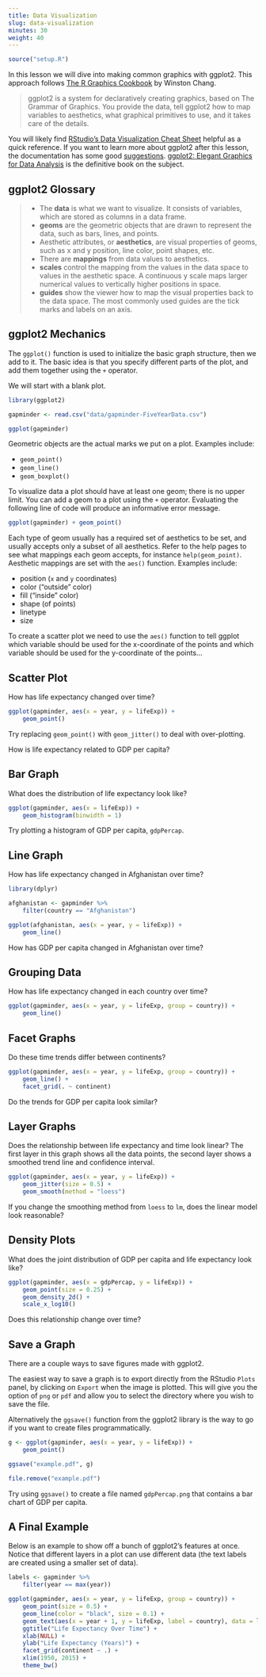 ```yaml
---
title: Data Visualization
slug: data-visualization
minutes: 30
weight: 40
---
```


```r
source("setup.R")
```

In this lesson we will dive into making common graphics with ggplot2. This approach follows [The R Graphics Cookbook](http://amzn.to/2dVfMfn) by Winston Chang.

> ggplot2 is a system for declaratively creating graphics, based on The Grammar of Graphics. You provide the data, tell ggplot2 how to map variables to aesthetics, what graphical primitives to use, and it takes care of the details.

You will likely find [RStudio's Data Visualization Cheat Sheet](https://www.rstudio.com/wp-content/uploads/2016/11/ggplot2-cheatsheet-2.1.pdf) helpful as a quick reference. If you want to learn more about ggplot2 after this lesson, the documentation has some good [suggestions](http://ggplot2.tidyverse.org/index.html#learning-ggplot2). [ggplot2: Elegant Graphics for Data Analysis](https://www.amazon.com/ggplot2-Elegant-Graphics-Data-Analysis/dp/331924275X/) is the definitive book on the subject.


## ggplot2 Glossary

> * The **data** is what we want to visualize. It consists of variables, which are stored as columns in a data frame.
> * **geoms** are the geometric objects that are drawn to represent the data, such as bars, lines, and points.
> * Aesthetic attributes, or **aesthetics**, are visual properties of geoms, such as x and y position, line color, point shapes, etc.
> * There are **mappings** from data values to aesthetics.
> * **scales** control the mapping from the values in the data space to values in the aesthetic space. A continuous y scale maps larger numerical values to vertically higher positions in space.
> * **guides** show the viewer how to map the visual properties back to the data space. The most commonly used guides are the tick marks and labels on an axis.


## ggplot2 Mechanics

The `ggplot()` function is used to initialize the basic graph structure, then we add to it. The basic idea is that you specify different parts of the plot, and add them together using the `+` operator.

We will start with a blank plot.

```r
library(ggplot2)

gapminder <- read.csv("data/gapminder-FiveYearData.csv")

ggplot(gapminder)
```

Geometric objects are the actual marks we put on a plot. Examples include:

*   `geom_point()`
*   `geom_line()`
*   `geom_boxplot()`

To visualize data a plot should have at least one geom; there is no upper limit. You can add a geom to a plot using the `+` operator. Evaluating the following line of code will produce an informative error message.

```r
ggplot(gapminder) + geom_point()
```

Each type of geom usually has a required set of aesthetics to be set, and usually accepts only a subset of all aesthetics. Refer to the help pages to see what mappings each geom accepts, for instance `help(geom_point)`. Aesthetic mappings are set with the `aes()` function. Examples include:

*   position (`x` and `y` coordinates)
*   color ("outside" color)
*   fill ("inside" color)
*   shape (of points)
*   linetype
*   size

To create a scatter plot we need to use the `aes()` function to tell ggplot which variable should be used for the x-coordinate of the points and which variable should be used for the y-coordinate of the points...


## Scatter Plot

How has life expectancy changed over time?

```r
ggplot(gapminder, aes(x = year, y = lifeExp)) +
    geom_point()
```

Try replacing `geom_point()` with `geom_jitter()` to deal with over-plotting.

How is life expectancy related to GDP per capita?


## Bar Graph

What does the distribution of life expectancy look like?

```r
ggplot(gapminder, aes(x = lifeExp)) +
    geom_histogram(binwidth = 1)
```

Try plotting a histogram of GDP per capita, `gdpPercap`.


## Line Graph

How has life expectancy changed in Afghanistan over time?

```r
library(dplyr)

afghanistan <- gapminder %>%
    filter(country == "Afghanistan")

ggplot(afghanistan, aes(x = year, y = lifeExp)) +
    geom_line()
```

How has GDP per capita changed in Afghanistan over time?


## Grouping Data

How has life expectancy changed in each country over time?

```r
ggplot(gapminder, aes(x = year, y = lifeExp, group = country)) +
    geom_line()
```


## Facet Graphs

Do these time trends differ between continents?

```r
ggplot(gapminder, aes(x = year, y = lifeExp, group = country)) +
    geom_line() +
    facet_grid(. ~ continent)
```

Do the trends for GDP per capita look similar?


## Layer Graphs

Does the relationship between life expectancy and time look linear? The first layer in this graph shows all the data points, the second layer shows a smoothed trend line and confidence interval.

```r
ggplot(gapminder, aes(x = year, y = lifeExp)) +
    geom_jitter(size = 0.5) +
    geom_smooth(method = "loess")
```

If you change the smoothing method from `loess` to `lm`, does the linear model look reasonable?


## Density Plots

What does the joint distribution of GDP per capita and life expectancy look like?

```r
ggplot(gapminder, aes(x = gdpPercap, y = lifeExp)) +
    geom_point(size = 0.25) +
    geom_density_2d() +
    scale_x_log10()
```

Does this relationship change over time?


## Save a Graph

There are a couple ways to save figures made with ggplot2.

The easiest way to save a graph is to export directly from the RStudio `Plots` panel, by clicking on `Export` when the image is plotted. This will give you the option of `png` or `pdf` and allow you to select the directory where you wish to save the file.

Alternatively the `ggsave()` function from the ggplot2 library is the way to go if you want to create files programmatically.

```r
g <- ggplot(gapminder, aes(x = year, y = lifeExp)) +
    geom_point()

ggsave("example.pdf", g)
```

```r
file.remove("example.pdf")
```

Try using `ggsave()` to create a file named `gdpPercap.png` that contains a bar chart of GDP per capita.


## A Final Example

Below is an example to show off a bunch of ggplot2's features at once. Notice that different layers in a plot can use different data (the text labels are created using a smaller set of data).

```r
labels <- gapminder %>%
    filter(year == max(year))

ggplot(gapminder, aes(x = year, y = lifeExp, group = country)) +
    geom_point(size = 0.5) +
    geom_line(color = "black", size = 0.1) +
    geom_text(aes(x = year + 1, y = lifeExp, label = country), data = labels, hjust = "left", size = 1.5) +
    ggtitle("Life Expectancy Over Time") +
    xlab(NULL) +
    ylab("Life Expectancy (Years)") +
    facet_grid(continent ~ .) +
    xlim(1950, 2015) +
    theme_bw()
```
